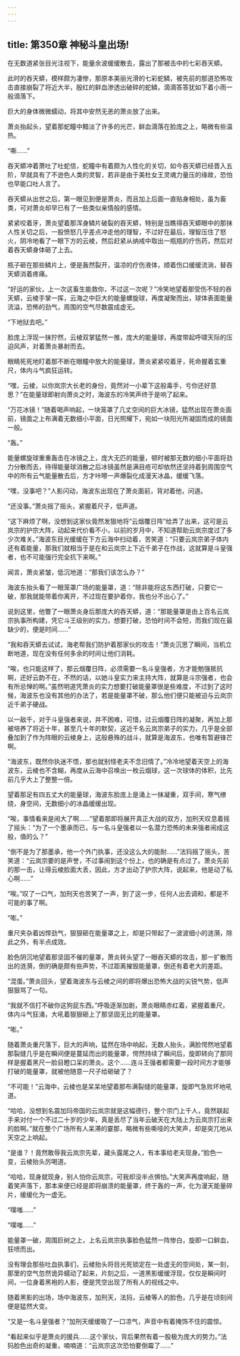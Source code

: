 ```yaml
---
---
---
```

title: 第350章 神秘斗皇出场!
---



在无数道紧张目光注视下，能量余波缓缓散去，露出了那被击中的七彩吞天蟒。

此时的吞天蟒，模样颇为凄惨，那原本美丽光滑的七彩蛇鳞，被先前的那道恐怖攻击直接崩裂了将近大半，殷红的鲜血渗透出破碎的蛇鳞，滴滴答答犹如下着小雨一般滴落下。

巨大的身体微微蠕动，将其中安然无恙的萧炎放了出来。

萧炎抬起头，望着那蛇瞳中黯淡了许多的光芒，鲜血滴落在脸庞之上，略微有些温热。

“嘶……”

吞天蟒冲着萧吐了吐蛇信，蛇瞳中有着颇为人性化的关切，如今吞天蟒已经晋入五阶，早就具有了不逊色人类的灵智，若非是由于美杜女王灵魂力量压的缘故，恐怕也早能口吐人言了。

吞天蟒从出世之后，第一眼见到便是萧炎，而且加上后面一直贴身相处，虽为畜类，可对萧炎却早已有了一些类似亲情般的感情。

紧紧咬着牙，萧炎望着那浑身鳞片破裂的吞天蟒，特别是当瞧得吞天蟒眼中的那抹人性关切之后，一股愤怒几乎差点冲走他的理智，不过好在最后，理智压住了怒火，阴冷地看了一眼下方的云棱，然后赶紧从纳戒中取出一瓶瓶的疗伤药，然后对着吞天蟒身体砸了上去。

瓶子砸在那些鳞片上，便是轰然裂开，温凉的疗伤液体，顺着伤口缓缓流淌，替吞天蟒消着疼痛。

“好运的家伙，上一次这畜生能救你，不过这一次呢？”冷笑地望着那受伤不轻的吞天蟒，云棱手掌一挥，云海之中巨大的能量螺旋球，再度凝聚而出，球体表面能量流溢，恐怖的劲气，周围的空气尽数震成虚无。

“下地狱去吧。”

脸庞上浮现一抹狞然，云棱双掌猛然一推，庞大的能量球，再度带起呼啸天际的压迫风声，对着萧炎暴射而去。

眼睛死死地盯着那不断在眼瞳中放大的能量球，萧炎紧紧咬着牙，死命握着玄重尺，体内斗气疯狂运转。

“嘿，云棱，以你岚宗大长老的身份，竟然对一小辈下这般毒手，亏你还好意思？”在能量球即射向萧炎之时，海波东的冷笑声终于是响了起来。

“万花冰镜！”随着喝声响起，一块笼罩了几丈空间的巨大冰镜，猛然出现在萧炎面前，镜面之上布满着无数细小平面，日光照耀下，宛如一块阳光所凝固而成的镜面一般。

“轰。”

能量螺旋球重重轰击在冰镜之上，庞大无匹的能量，顿时被那无数的细小平面将劲力分散而去，待得能量球消散之后冰镜虽然是满目疮可却依然还坚持着到周围空气中的所有云气能量散去后，方才咔嚓一声爆裂化成漫天冰晶，缓缓飞落。

“嘿，没事吧？”人影闪动，海波东出现在了萧炎面前，背对着他，问道。

“还没事。”萧炎摇了摇头，紧握着尺子，低声道。

“这下麻烦了啊，没想到这家伙竟然发狠地将“云烟覆日阵”给弄了出来，这可是云岚宗的护宗大阵，动起来代价看不小，以前的岁月中，不知道帮助云岚宗度过了多少次难关。”海波东目光缓缓在下方云海中扫动着，苦笑道：“只要云岚宗弟子体内还有着能量，那我们就相当于是在和云岚宗上下近千弟子在作战，这就算是斗皇强者，也不可能强行完全抗下来啊。”

闻言，萧炎紧皱，低沉地道：“那我们该怎么办？”

海波东抬头看了一眼笼罩广场的能量罩，道：“除非能将这东西打破，只要它一破，那我就能带着你离开，不过现在要护着你，我也分不出心了。”

说到这里，他瞥了一眼萧炎身后那庞大的吞天蟒，道：“那能量罩是由上百名云岚宗执事所构建，凭它斗王级别的实力，想要打破，恐怕时间不会短，而我们现在最缺少的，便是时间……”

“我和吞天蟒去试试，海老帮我们防护着那家伙的攻击！”萧炎沉思了瞬间，当机立断地道，现在没有任何多余的时间让他们消耗。

“唉，也只能这样了，那云烟覆日阵，必须需要一名斗皇强者，方才能勉强抵抗啊，还好云韵不在，不然的话，以她斗皇实力来主持大阵，就算是斗宗强者，也会有所忌惮的啊。”虽然明道凭萧炎的实力想要打破能量罩很是些难度，不过到了这时候，海波东也没有其他的办法了，若是能量罩不破，那么他们便只能被迫与云岚宗近千弟子硬战。

以一敌千，对于斗皇强者来说，并不困难，可惜，过云烟覆日阵的凝聚，再加上那被培养了将近十年，甚至几十年的默契，这近千名云岚宗弟子的实力，几乎是全部叠加到了作为阵眼的云棱身上，这般悬殊的战斗，就算是海波东，也唯有暂避锋芒啊。

“海波东，既然你执迷不悟，那也就别怪老夫不念旧情了。”冷冷地望着天空上的海波东，云棱也不含糊，再度从云海中召唤出一枚云烟球，这一次球体的体积，比先前几乎大上了整整一倍。

望着那足有四五丈大的能量球，海波东脸庞上是涌上一抹凝重，双手间，寒气缭绕，身空间，无数细小的冰晶缓缓出现。

“唉，事情看来是闹大了啊……”望着那即将展开真正大战的双方，加刑天叹息着摇了摇头：“为了一个墨承而已，与一名斗皇强者以一名潜力恐怖的未来强者闹成这般，值的么？”

“倒不是为了那墨承，他一个外门执事，还没这么大的能耐……”法犸摇了摇头，苦笑道：“云岚宗要的是声誉，不过事闹到这个份上，也的确是有点过了。萧炎先前的那一击，让得云棱脸面大丢，因此，方才出动了护宗大阵，说起来，他是动了私心啊……”

“唉。”叹了一口气，加刑天也苦笑了一声，到了这一步，任何人出去调和，都是不可能的事了啊。

“嘭。”

重尺夹杂着凶悍劲气，狠狠砸在能量罩之上，却是只带起了一波波细小的涟漪，除此之外，有半点成效。

脸色阴沉地望着那坚固不催的量罩，萧炎转头望了一眼吞天蟒的攻击，那一扩散而出的涟漪，倒的确是颇有些声势，不过距离摧毁能量罩，倒还有着老大的差距。

“混蛋。”萧炎回头，望着海波东与云棱之间的即将爆出恐怖大战的尖锐气势，低声狠狠骂了一句。

“我就不信打不破你这狗屁东西。”呼吸逐渐加剧，萧炎眼睛赤红着，紧握着重尺，体内斗气狂涌，大吼着狠狠砸上了那坚固无比的能量罩。

“嘭。”

随着萧炎重尺落下，巨大的声响，猛然在场中响起，无数人抬头，满脸愕然地望着那裂缝几乎是在瞬间便是蔓延而出的能量罩，愕然持续了瞬间后，旋即转向了那同样是握着黑尺一脸目瞪口呆的萧炎。这个……连斗王强者都需要一段时间方才能够打破的能量罩，就被他随意一尺子给砸破了？

“不可能！”云海中，云棱也是呆呆地望着那布满裂缝的能量罩，旋即气急败坏地吼道。

“哈哈，没想到名震加玛帝国的云岚宗就是这幅德行，整个宗门上千人，竟然联起手来对付一个不过二十岁的少年，真是丢尽了当年云破天在大陆上为云岚宗打出来的脸啊。”就在整个广场所有人呆滞的霎那，略微有些嘶哑的大笑声，却是突兀地从天空之上响起。

“是谁？！竟然敢辱我云岚宗先辈，藏头露尾之人，有本事给老夫现身。”脸色一变，云棱抬头厉喝道。

“哈哈，现身就现身，别人怕你云岚宗，可我却没半点惧怕。”大笑声再度响起，随着笑声落下，那本来便已经是即将崩溃的能量罩，终于轰的一声，化为漫天能量碎片，缓缓化为一虚无。

“噗嗤……”

“噗嗤……”

能量罩一破，周围巨树之上，上名云岚宗执事脸色猛然一阵惨白，旋即一口鲜血，狂喷而出。

没有理会那些吐血执事们，云棱抬头将目光死锁定在一处虚无的空间处，某一刻，那里的空气忽然诡异蠕动了起来，片刻之后，一道黑影缓缓浮现，仅仅是瞬间时间，一位身着黑袍的人影，便是凭空出现了所有人的视线之中。

随着黑影的出场，场中海波东，加刑天，法犸，云棱等人的脸色，几乎是在顷刻间便是猛然大变。

“又是一名斗皇强者？”加刑天缓缓吸了一口凉气，声音中有着掩饰不住的震惊。

“看起来似乎是萧炎的援兵……这个家伙，背后果然有着一股极为庞大的势力。”法犸脸色出奇的凝重，喃喃道：“云岚宗这次恐怕要倒霉了……”